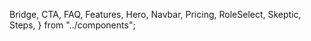  Bridge,
  CTA,
  FAQ,
  Features,
  Hero,
  Navbar,
  Pricing,
  RoleSelect,
  Skeptic,
  Steps,
} from "../components";


<Hero description={heroDesc} />
